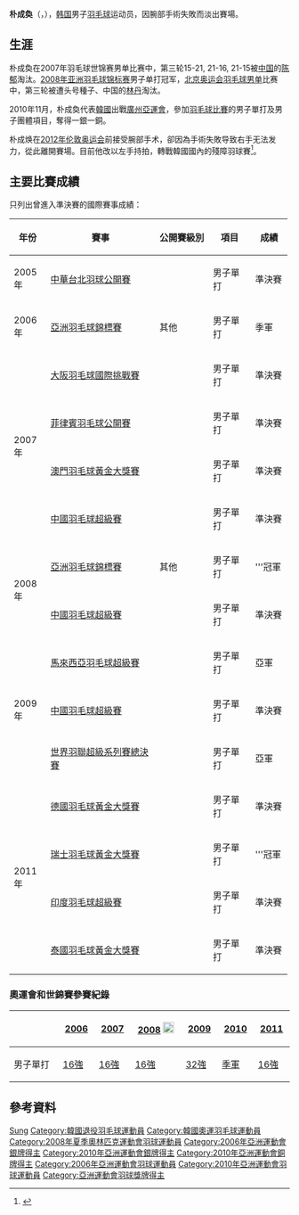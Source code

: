 {{noteTA|G1=Badminton}}
{{Infobox Badminton player
| image = 
| playername              = 朴成奐<ref>{{cite web|title=박성환 朴成奐 PARKsunghwan|url=http://people.sports.or.kr/servlet/PGEPersonViewSV?PERSON_NO=200312131505&SEQ=|publisher=Korea Sports Council & Korean Olympic Committee|accessdate=2020-01-21|language=ko|deadurl=yes|archiveurl=https://archive.today/20120714164915/http://people.sports.or.kr/servlet/PGEPersonViewSV?PERSON_NO=200312131505&SEQ=|archivedate=2012-07-14}}</ref><br/>{{lang|ko|박성환}}
| size                    =
| caption                 = 
| date_of_birth           = {{birth_date_and_age|1984|9|4}}<ref name="bio">{{cite web|url=http://bwf.tournamentsoftware.com/player-profile/086c6d60-ab80-4273-89db-d0b0dff661e5/biography|title=PARK Sung Hwan - Biography|publisher=bwf.tournamentsoteware.com|accessdate=2020-01-21|language=en|archive-date=2021-03-15|archive-url=https://web.archive.org/web/20210315122623/https://bwf.tournamentsoftware.com/player-profile/086c6d60-ab80-4273-89db-d0b0dff661e5/biography|dead-url=no}}</ref>
| place_of_birth          = {{KOR}}
| height                  = {{height|m=1.83}}<ref name="chosun">{{cite web|title=박성환 - 朴成煥|url=http://focus.chosun.com/people/people01.jsp?id=3889|publisher=[[朝鮮日報|朝鮮日報]]|accessdate=2020-01-21|deadurl=yes|archiveurl=https://archive.today/20130119054431/http://focus.chosun.com/people/people01.jsp?id=3889|archivedate=2013-01-19|language=ko}}</ref>
| weight                  = {{weight|kg=70}}<ref name="chosun"/>
| event                   = 男子單打
| country                 = {{KOR}}
| years_started           = 
| handedness              = 
| coach                   = 
| highest_ranking         = 第6位<ref name="ranking">{{cite web|url=http://bwf.tournamentsoftware.com/ranking/player.aspx?id=3819&player=107833|title=BWF World Ranking - Ranking of Sung Hwan PARK (51324)|publisher=bwf.tournamentsoftware.com|accessdate=2020-01-21|language=en|archive-date=2021-03-15|archive-url=https://web.archive.org/web/20210315122700/https://bwf.tournamentsoftware.com/ranking/player.aspx?id=3819&player=107833|dead-url=no}}</ref>
| date_of_highest_ranking = 
| current_ranking         = 沒有排名
| date_of_current_ranking = 2012年9月20日
|played                   = 209勝–107負（男單）<br>3勝–6負（男雙）<br>1勝–2負（混雙）
| titles                  = 
| bwf_profile             = 086C6D60-AB80-4273-89DB-D0B0DFF661E5
| bwf_id                  = 51324
| updated                 = 2020年1月21日
}}
{{MedalTableTop|width=286px}}
{{MedalSport | 男子[[羽毛球|羽毛球]]}}
{{MedalCountry | {{KOR}}}}
{{MedalCompetition | [[世界羽毛球錦標賽|世界羽毛球錦標賽]]}}
{{MedalBronze | [[2010年世界羽毛球錦標賽|2010年 廣州]] | [[2010年世界羽毛球錦標賽-男子單打|男子單打]] }}
{{MedalCompetition | [[汤姆斯杯|汤姆斯杯]]}}
{{MedalSilver | [[2008年湯姆斯盃|2008年 雅加达]] | [[2008年湯姆斯盃|男子團體]]}}
{{MedalCompetition | [[蘇迪曼盃|蘇迪曼盃]]}}
{{MedalSilver| [[2009年蘇迪曼盃|2009年 廣州]] | [[2009年蘇迪曼盃|混合團體]]}}
{{MedalBronze| [[2011年蘇迪曼盃|2011年 青島]] | [[2011年蘇迪曼盃|混合團體]]}}
{{MedalCompetition | [[亞洲運動會|亞洲運動會]]}}
{{MedalSilver | [[2006年亞洲運動會|2006年 多哈]] | [[2006年亞洲運動會羽毛球比賽|男子團體]] }}
{{MedalSilver | [[2010年亞洲運動會|2010年 廣州]] | [[2010年亞洲運動會羽毛球比賽|男子團體]] }}
{{MedalBronze | [[2010年亞洲運動會|2010年 廣州]] | [[2010年亞洲運動會羽毛球比賽|男子單打]] }}
{{MedalCompetition | [[亞洲羽毛球錦標賽|亞洲羽毛球錦標賽]]}}
{{MedalBronze | [[2006年亞洲羽毛球錦標賽|2006年 新山]] | 男子單打 }}
{{MedalGold | [[2008年亞洲羽毛球錦標賽|2008年 新山]] | 男子單打 }}
{{MedalCompetition | [[世界青年羽毛球錦標賽|世界青年羽毛球錦標賽]]}}
{{MedalGold| [[2002年世界青年羽毛球錦標賽|2002年 普利托里亞]] | 男子雙打 }}
{{MedalBronze| [[2002年世界青年羽毛球錦標賽|2002年 普利托里亞]] | 男子單打 }}
{{MedalBottom}}
{{Infobox Korean name|
hangul=박성환|
hanja= 朴成奐|
rr=Bak Seong-hwan|
mr=Pak Sŏng-hwan|
}}
'''朴成奐'''（{{lang-ko|'''박성환'''}}，{{bd|1984年|9月4日|||P朴}}），[[韩国|韩国]]男子[[羽毛球|羽毛球]]运动员，因腕部手術失敗而淡出賽場。

==生涯==
朴成奐在2007年羽毛球世锦赛男单比赛中，第三轮15-21, 21-16, 21-15被[[中国|中国]]的[[陈郁_(羽毛球运动员)|陈郁]]淘汰。[[2008年亚洲羽毛球锦标赛|2008年亚洲羽毛球锦标赛]]男子单打冠军，[[2008年夏季奥林匹克运动会羽毛球比赛|北京奥运会羽毛球男单]]比赛中，第三轮被遭头号種子、中国的[[林丹|林丹]]淘汰。

2010年11月，朴成奐代表[[2010年亞洲運動會韓國代表團|韓國]]出戰[[廣州|廣州]][[2010年亞洲運動會|亞運會]]，參加[[2010年亞洲運動會羽毛球比賽|羽毛球比賽]]的男子單打及男子團體項目，奪得一銀一銅。

朴成焕在[[2012年伦敦奥运会|2012年伦敦奥运会]]前接受腕部手术，卻因為手術失敗导致右手无法发力，從此離開賽場。目前他改以左手持拍，轉戰韓國國內的殘障羽球賽<ref>{{cite news|title=医疗事故造成右手残废 朴成焕改打残疾羽球赛|url=https://www.chinapress.com.my/20200120/医疗事故造成右手残废-朴成焕改打残疾羽球赛/|newspaper=[[中國報|中國報]]|date=2020-01-20|accessdate=2020-01-21|language=zh|archive-date=2020-01-21|archive-url=https://web.archive.org/web/20200121144131/https://www.chinapress.com.my/20200120/%E5%8C%BB%E7%96%97%E4%BA%8B%E6%95%85%E9%80%A0%E6%88%90%E5%8F%B3%E6%89%8B%E6%AE%8B%E5%BA%9F-%E6%9C%B4%E6%88%90%E7%84%95%E6%94%B9%E6%89%93%E6%AE%8B%E7%96%BE%E7%BE%BD%E7%90%83%E8%B5%9B/|dead-url=no}}</ref>。

==主要比賽成績==
只列出曾進入準決賽的國際賽事成績：
{| class=wikitable style="text-align:center; font-size:small;" 
!width="50"|年份
!width="180"|賽事
!width="80"|公開賽級別
!width="60"|項目
!width="50"|成績
|-
!rowspan="1"|2005年
|[[2005年中華台北羽球公開賽|中華台北羽球公開賽]]
|
|男子單打
|bgcolor="#b8860b"|準決賽
|-
!rowspan="1"|2006年
|[[2006年亞洲羽毛球錦標賽|亞洲羽毛球錦標賽]]
|其他
|男子單打
|bgcolor="#b8860b"|季軍
|-
!rowspan="4"|2007年
|[[2007年大阪羽毛球國際挑戰賽|大阪羽毛球國際挑戰賽]]
|{{BWFIC}}
|男子單打
|bgcolor="#b8860b"|準決賽
|-
|[[2007年菲律賓羽毛球公開賽|菲律賓羽毛球公開賽]]
|{{BWFGPG}}
|男子單打
|bgcolor="#b8860b"|準決賽
|-
|[[2007年澳門羽毛球格蘭披治黃金大獎賽|澳門羽毛球黃金大獎賽]]
|{{BWFGPG}}
|男子單打
|bgcolor="#b8860b"|準決賽
|-
|[[2007年中國羽毛球超級賽|中國羽毛球超級賽]]
|{{BWFSS}}
|男子單打
|bgcolor="#b8860b"|準決賽
|-
!rowspan="2"|2008年
|[[2008年亞洲羽毛球錦標賽|亞洲羽毛球錦標賽]]
|其他
|男子單打
|bgcolor="gold"|'''冠軍
|-
|[[2008年中國羽毛球超級賽|中國羽毛球超級賽]]
|{{BWFSS}}
|男子單打
|bgcolor="#b8860b"|準決賽
|-
!rowspan="3"|2009年
|[[2009年馬來西亞羽毛球超級賽|馬來西亞羽毛球超級賽]]
|{{BWFSS}}
|男子單打
|bgcolor="silver"|亞軍
|-
|[[2009年中國羽毛球超級賽|中國羽毛球超級賽]]
|{{BWFSS}}
|男子單打
|bgcolor="#b8860b"|準決賽
|-
|[[2009年世界羽聯超級系列賽總決賽|世界羽聯超級系列賽總決賽]]
|{{BWFSS}}
|男子單打
|bgcolor="silver"|亞軍
|-
!rowspan="4"|2011年
|[[2011年德國羽毛球黃金大獎賽|德國羽毛球黃金大獎賽]]
|{{BWFGPG}}
|男子單打
|bgcolor="#b8860b"|準決賽
|-
|[[2011年瑞士羽毛球黃金大獎賽|瑞士羽毛球黃金大獎賽]]
|{{BWFGPG}}
|男子單打
|bgcolor="gold"|'''冠軍
|-
|[[2011年印度羽毛球超級賽|印度羽毛球超級賽]]
|{{BWFSS}}
|男子單打
|bgcolor="#b8860b"|準決賽
|-
|[[2011年泰國羽毛球黃金大獎賽|泰國羽毛球黃金大獎賽]]
|{{BWFGPG}}
|男子單打
|bgcolor="#b8860b"|準決賽
|}
{{BWF賽事級別索引/2007}}

===奧運會和世錦賽參賽紀錄===
{| class=wikitable style="text-align:center; font-size:small;" 
!
!width="50"|[[2006年世界羽毛球錦標賽|2006]]
!width="50"|[[2007年世界羽毛球錦標賽|2007]]
!width="80"|[[2008年夏季奧林匹克運動會羽毛球比賽|2008]] [[File:Olympic_rings_without_rims.svg|20px]]
!width="50"|[[2009年世界羽毛球錦標賽|2009]]
!width="50"|[[2010年世界羽毛球錦標賽|2010]]
!width="50"|[[2011年世界羽毛球錦標賽|2011]]
|-
!width="80"|男子單打
|[[2006年世界羽毛球錦標賽男子單打項目|16強]]
|[[2007年世界羽毛球錦標賽男子單打項目|16強]]
|[[2008年夏季奧林匹克運動會羽毛球男子單打比賽|16強]]
|[[2009年世界羽毛球錦標賽男子單打項目|32強]]
|bgcolor="#b8860b"|[[2010年世界羽毛球錦標賽男子單打項目|季軍]]
|[[2011年世界羽毛球錦標賽男子單打項目|16強]]
|}

== 參考資料 ==
{{reflist}}

{{苏迪曼杯冠军}}
{{亚洲羽毛球锦标赛男子单打冠军}}

{{Authority control}}
{{DEFAULTSORT:Park Sung-hwan}}
[[Category:朴姓|Sung]]
[[Category:韓國退役羽毛球運動員|Category:韓國退役羽毛球運動員]]
[[Category:韓國奧運羽毛球運動員|Category:韓國奧運羽毛球運動員]]
[[Category:2008年夏季奧林匹克運動會羽球運動員|Category:2008年夏季奧林匹克運動會羽球運動員]]
[[Category:2006年亞洲運動會銀牌得主|Category:2006年亞洲運動會銀牌得主]]
[[Category:2010年亞洲運動會銀牌得主|Category:2010年亞洲運動會銀牌得主]]
[[Category:2010年亞洲運動會銅牌得主|Category:2010年亞洲運動會銅牌得主]]
[[Category:2006年亞洲運動會羽球運動員|Category:2006年亞洲運動會羽球運動員]]
[[Category:2010年亞洲運動會羽球運動員|Category:2010年亞洲運動會羽球運動員]]
[[Category:亞洲運動會羽球獎牌得主|Category:亞洲運動會羽球獎牌得主]]